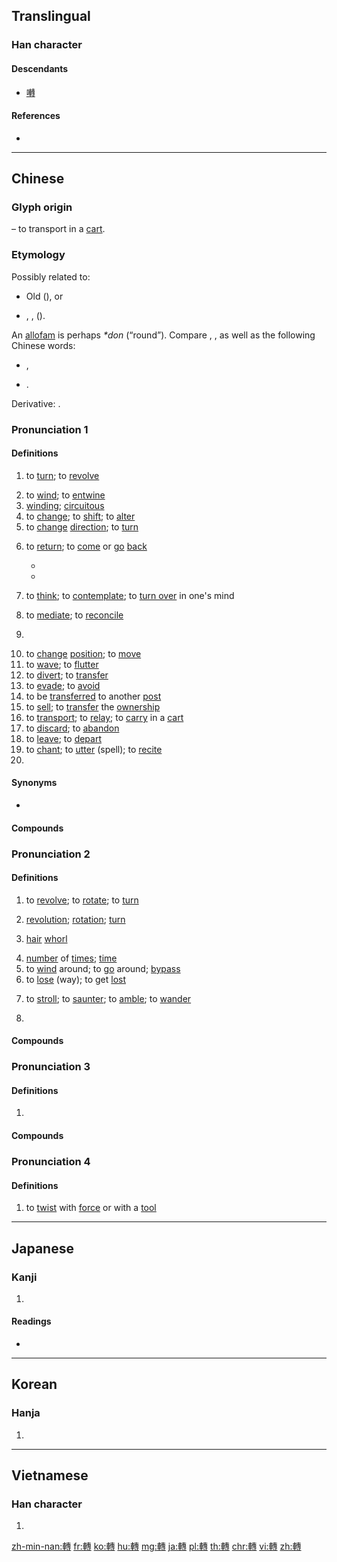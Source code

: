 {{character info/new}}
{{also|転|转}}
==Translingual==
{{Han simplified forms|轉|転|转}}

===Han character===
{{Han char|rn=159|rad=車|as=11|sn=18|four=55043|canj=JJJII|ids=⿰車專}}

====Descendants====
* [[囀]]

====References====
* {{Han ref|kx=1248.170|dkj=38507|dj=1726.010|hdz=53552.040|uh=8F49|ud=36681|bh=C2E0|bd=49888}}

----

==Chinese==
{{zh-forms|s=转}}

===Glyph origin===
{{Han etym}}
{{Han compound|車|專|c1=s|c2=p|t1=carriage|ls=psc}} – to transport in a [[cart]].

===Etymology===
Possibly related to:
* Old {{cog|bo|འདྲུལ||to transmit; to communicate}} ({{zh-ref|Schuessler, 2007}}), or
* {{cog|bo|སྲུལ||to move to and fro; to stir}}, {{cog|my|ရွေ့||to move; to be displaced}}, {{m|my|ရွှေ့||to move or shift something}} ({{zh-ref|Starostin}}).

An [[allofam]] is perhaps ''*don'' (“round”). Compare {{cog|vi|tròn||round; circle; entire; whole}}, {{m|vi|trọn||fully; completely; all}}, as well as the following Chinese words:
* {{och-l|團|ball; circle; lump}},
* {{och-l|摶|to roll up into a ball}}.

Derivative: {{och-l|傳|to relay; to pass on; to transfer; relay station; biography; record}}.

===Pronunciation 1===
{{zh-pron
|m=zhuǎn
|m-s=zuan3
|c=zyun2
|h=pfs=chón
|md=diōng
|mn=qz,xm:tńg/zz:túiⁿ/choán
|mn_note=tńg, túiⁿ - vernacular (“to return”); choán - literary
|mn-t=deng2/zuêng2/zuang2
|mn-t_note=deng2 - vernacular (“to return”); zuêng2/zuang2 - literary (zuêng2 - Chaozhou)
|w=2tsoe
|mc=1
|oc=1+2,1
|cat=v,a,cls,pn
}}

====Definitions====
{{zh-hanzi}}

# {{lb|zh|transitive}} to [[turn]]; to [[revolve]]
# to [[wind]]; to [[entwine]]
# [[winding]]; [[circuitous]]
# to [[change]]; to [[shift]]; to [[alter]]
# to [[change]] [[direction]]; to [[turn]]
# {{lb|zh|Southwest Mandarin|dialectal|_|Cantonese|Hakka|Min|Wu}} to [[return]]; to [[come]] or [[go]] [[back]]
#* {{zh-x|轉來|to come back; to return|tr=2tsoe le|SH}}
#* {{zh-x|轉去|to go back; to return|tr=2tsoe qi|SH}}
# {{lb|zh|Wu}} to [[think]]; to [[contemplate]]; to [[turn over]] in one's mind
# {{lb|zh|Min Nan}} to [[mediate]]; to [[reconcile]]
# {{lb|zh|dialectal Mandarin}} {{zh-classifier|[[time]]s or [[round]] [[trip]]s}}
# to [[change]] [[position]]; to [[move]]
# to [[wave]]; to [[flutter]]
# to [[divert]]; to [[transfer]]
# to [[evade]]; to [[avoid]]
# to be [[transfer]]red to another [[post]]
# to [[sell]]; to [[transfer]] the [[ownership]]
# to [[transport]]; to [[relay]]; to [[carry]] in a [[cart]]
# to [[discard]]; to [[abandon]]
# to [[leave]]; to [[depart]]
# to [[chant]]; to [[utter]] (spell); to [[recite]]
# {{surname|lang=zh}}

====Synonyms====
* {{sense|to return}}
{{zh-dial|回}}

====Compounds====
{{zh-der|轉注|實況轉播|別轉|內轉|回黃轉綠|左轉|偏轉軛|三回九轉|一轉眼|三回五轉|一轉語|意轉心回|傳真存轉|好轉|哀腸百轉|周轉|兜得轉|對轉|急轉直下|急轉彎|婉轉|愁腸九轉|心意回轉|心回意轉|倒轉|型別轉換|回轉|兌轉|大轉彎|三轉身|峰迴路轉|二人轉|展轉|尋村轉疃|兩面轉圜|三回兩轉|寬轉|九轉金丹|宛轉|宛轉周折|天旋地轉|天旋日轉|九轉丹|動轉|展轉反側|回船轉舵|回心轉意|十轉九空|周轉不靈|右轉|千迴百轉|偏轉|反轉|大寬轉|星移斗轉|時來運轉|扭轉頹勢|指定轉接|旋轉乾坤|更轉一竿|旁轉|掉轉頭|批轉|移轉|眴轉|打寬轉|磨轉|支轉|推轉|稻田轉作|移轉支付|掇轉|扭轉|斗轉參橫|東轉西晃|旋轉|斗轉星移|斗杓轉勢|掉轉|油回磨轉|目不轉視|抄轉|承轉|目不轉睛|旋轉餐廳|旋轉體|暗轉|擗轉|租稅轉嫁|旋轉球|流轉|漕轉|看風轉舵|旋乾轉坤|扭轉乾坤|轉意回心|轉達|轉椅|轉死溝壑|轉役|轉口貿易|轉播站|轉圜|蓬轉|輾轉相傳|轉災為福|苟弟轉酷|轉話|轉正|轉讀|轉文|轉禍為福|轉輾反側|轉盼|轉念|轉戰千里|轉速計|轉錄|轉風|轉發|轉側不安|轉折點|轉頭|轉燭|衛星轉播|轉移|轉彎子|轉贈|買轉|轉播|順風轉舵|轉珠繩子|肚轉腸鳴|轉折親|轉接|翻轉|轉印|轉包|迴轉|轉進|轉臺|轉移視線|轉檯|輾轉反側|轉帳交易|鈞旋轂轉|轉告|轉死溝渠|輪轉|轉變|轉調|轉日回天|轉世投胎|飛砂轉石|轉身|轉車|起承轉合|逆轉|轉速錶|轉帳|轉折|轉託|轉灣抹角|轉租|轉換|轉看轉好|轉口|轉鬥千里|轉道|轉韻|運轉|飛芻轉餉|飛米轉芻|風流婉轉|調轉|轉入|隨風轉舵|轉機|轉悲為喜|轉敗為勝|轉印紙|轉化爐|見風轉篷|轉轂|轉眼之間|陰陽對轉|轉依|轉述|轉輪|轉筋|轉口稅|轉賣|轉嫁|轉化作用|轉化酶|轉生|轉側|轉赴|轉憂成喜|轉載|轉作|輾轉不寐|轉手|轉交|轉伸|轉型|迴轉儀|迴環轉折|轉學|轉世|轉首|轉運站|轉運使|轉進作戰|轉送|轉轍器|轉轍|轉轉相因|轉輪聖王|轉踏|轉讓|轉語|轉診|轉角|轉行|轉蓬|轉花兒|轉舵|轉臉|轉系|轉糧|轉眼|轉盼多情|轉漕|轉漏|轉業|轉敗為功|轉換基金|轉換器|轉捩點|轉投資|轉戰|轉憂為喜|轉徙|轉型期|轉化|轉來|轉任|轉丸|輾轉|轉售|踅轉|萍飄蓬轉|轉速|繚轉|轉關兒|轉瞬|轉背|見風轉舵|轉彎抹角|轉載稿|農轉非|轉危為安|轉愁為喜|轉運}}

===Pronunciation 2===
{{zh-pron
|m=zhuàn
|m-s=zuan4
|c=zyun3
|h=pfs=
|md=diōng
|mn=qz,xm,zz:choàn/qz,xm:tńg/zz:túiⁿ
|mn_note=choàn - literary; tńg/túiⁿ - vernacular
|mn-t=
|w=2tsoe
|mc=2
|oc=n,2
|ma=y
|cat=v,n
}}

====Definitions====
{{zh-hanzi}}

# {{lb|zh|intransitive}} to [[revolve]]; to [[rotate]]; to [[turn]]
# [[revolution]]; [[rotation]]; [[turn]]
# {{lb|zh|Cantonese|dialectal Hakka|dialectal Min|dialectal Wu}} [[hair]] [[whorl]]
# [[number]] of [[time]]s; [[time]]
# to [[wind]] around; to [[go]] around; [[bypass]]
# to [[lose]] (way); to get [[lost]]
# {{lb|zh|colloquial}} to [[stroll]]; to [[saunter]]; to [[amble]]; to [[wander]]
# {{zh-alt-form|囀|to [[chirp]]; to [[warble]]; to [[chirrup]]}}

====Compounds====
{{zh-der|fold=1|公轉|團團轉|太陽自轉|玩得轉|矇頭轉向|牛回磨轉|昏頭轉向|空轉|打磨磨轉|打轉|玩不轉|溜溜轉|暈頭轉向|螺螄轉兒|自轉|轉磨磨|轉動|轉一轉|連軸兒轉|轉輪手槍|轉向|轉軸|轉磨|轉盤|轉彎|轉子|轉圈|飛轉|轉腰子|轉燈|二人轉}}

===Pronunciation 3===
{{zh-pron
|m=zhuǎi
|cat=v
}}

====Definitions====
{{zh-hanzi}}

# {{lb|zh|Mandarin|colloquial}} {{zh-alt-form|*拽|to act [[pretentiously]]; to [[show off]]}}

====Compounds====
{{zh-der|fold=1|轉文}}

===Pronunciation 4===
{{zh-forms|alt=撙-Min Dong,捘-Hokkien}}
{{zh-pron
|md=chông
|mn=choān
|mn-t=ruêng2/ruang2
|mn-t_note=ruêng2 - Chaozhou
|cat=v
}}

====Definitions====
{{zh-hanzi}}

# {{lb|zh|Min}} to [[twist]] with [[force]] or with a [[tool]]

----

==Japanese==

===Kanji===
{{ja-kanji|grade=|rs=車11|style=ky|shin=転}}

# {{defn|lang=ja|sort=車11}}

====Readings====
* {{ja-readings|on=[[てん]] (ten)|kun=[[ころぶ]] (korobu), [[ころがる]] (korogaru)|nanori=}}

----

==Korean==

===Hanja===
{{ko-hanja|hangeul=[[전]]|eumhun=구를|rv=jeon|mr=chŏn|y=cen}}

# {{defn|lang=ko|sort=車11}}

----

==Vietnamese==

===Han character===
{{vi-hantu|[[chuyển]], [[chuyên]], [[chuyền]], [[chuyến]]|rs=車11}}

# {{defn|lang=vi|sort=車11}}

[[zh-min-nan:轉]]
[[fr:轉]]
[[ko:轉]]
[[hu:轉]]
[[mg:轉]]
[[ja:轉]]
[[pl:轉]]
[[th:轉]]
[[chr:轉]]
[[vi:轉]]
[[zh:轉]]